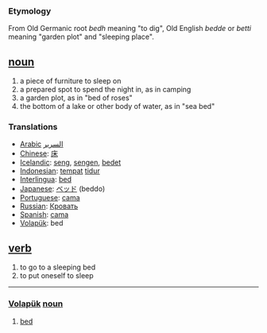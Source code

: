 === Etymology ===
From Old Germanic root ''bedh'' meaning "to dig", Old English ''bedde'' or ''betti'' meaning "garden plot" and "sleeping place".

== [[noun]] ==
#a piece of furniture to sleep on
#a prepared spot to spend the night in, as in camping
#a garden plot, as in "bed of roses"
#the bottom of a lake or other body of water, as in "sea bed"

=== Translations ===
*[[Arabic]] [[السرير]]
*[[Chinese]]: [[床]]
*[[Icelandic]]: [[seng]], [[sengen]], [[bedet]] 
*[[Indonesian]]: [[tempat]] [[tidur]]
*[[Interlingua]]: [[bed]]
*[[Japanese]]: [[ベッド]] (beddo)
*[[Portuguese]]: [[cama]]
*[[Russian]]: [[Кровать]]
*[[Spanish]]: [[cama]]
*[[Volapük]]: bed

== [[verb]] ==
#to go to a sleeping bed
#to put oneself to sleep



----

=== [[Volapük]]  [[noun]] === 
# [[bed]]
